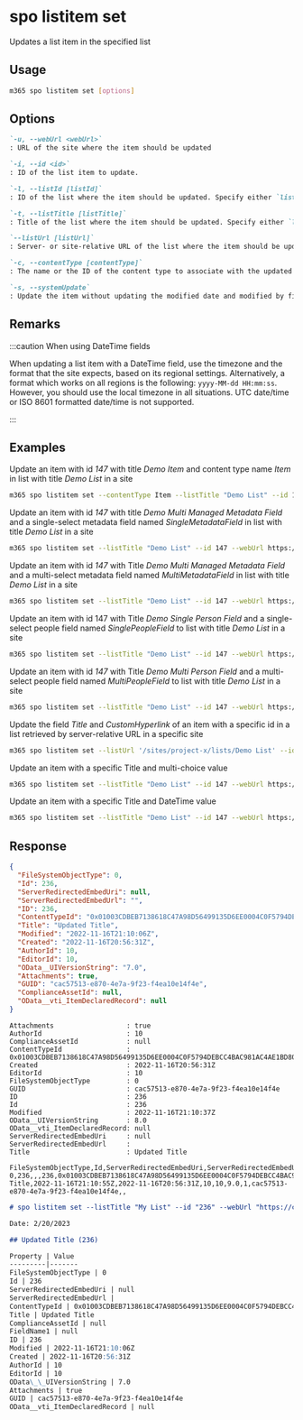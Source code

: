 
# spo listitem set

Updates a list item in the specified list

## Usage

```sh
m365 spo listitem set [options]
```

## Options

```md defintion-list
`-u, --webUrl <webUrl>`
: URL of the site where the item should be updated

`-i, --id <id>`
: ID of the list item to update.

`-l, --listId [listId]`
: ID of the list where the item should be updated. Specify either `listTitle`, `listId` or `listUrl`

`-t, --listTitle [listTitle]`
: Title of the list where the item should be updated. Specify either `listTitle`, `listId` or `listUrl`

`--listUrl [listUrl]`
: Server- or site-relative URL of the list where the item should be updated. Specify either `listTitle`, `listId` or `listUrl`

`-c, --contentType [contentType]`
: The name or the ID of the content type to associate with the updated item

`-s, --systemUpdate`
: Update the item without updating the modified date and modified by fields
```

<Global />

## Remarks

:::caution When using DateTime fields

When updating a list item with a DateTime field, use the timezone and the format that the site expects, based on its regional settings. Alternatively, a format which works on all regions is the following: `yyyy-MM-dd HH:mm:ss`. However, you should use the local timezone in all situations. UTC date/time or ISO 8601 formatted date/time is not supported.

:::

## Examples

Update an item with id _147_ with title _Demo Item_ and content type name _Item_ in list with title _Demo List_ in a site

```sh
m365 spo listitem set --contentType Item --listTitle "Demo List" --id 147 --webUrl https://contoso.sharepoint.com/sites/project-x --Title "Demo Item"
```

Update an item with id _147_ with title _Demo Multi Managed Metadata Field_ and a single-select metadata field named _SingleMetadataField_ in list with title _Demo List_ in a site

```sh
m365 spo listitem set --listTitle "Demo List" --id 147 --webUrl https://contoso.sharepoint.com/sites/project-x --Title "Demo Single Managed Metadata Field" --SingleMetadataField "TermLabel1|fa2f6bfd-1fad-4d18-9c89-289fe6941377;"
```

Update an item with id _147_ with Title _Demo Multi Managed Metadata Field_ and a multi-select metadata field named _MultiMetadataField_ in list with title _Demo List_ in a site

```sh
m365 spo listitem set --listTitle "Demo List" --id 147 --webUrl https://contoso.sharepoint.com/sites/project-x --Title "Demo Multi Managed Metadata Field" --MultiMetadataField "TermLabel1|cf8c72a1-0207-40ee-aebd-fca67d20bc8a;TermLabel2|e5cc320f-8b65-4882-afd5-f24d88d52b75;"
```

Update an item with id 147 with Title _Demo Single Person Field_ and a single-select people field named _SinglePeopleField_ to list with title _Demo List_ in a site

```sh
m365 spo listitem set --listTitle "Demo List" --id 147 --webUrl https://contoso.sharepoint.com/sites/project-x --Title "Demo Single Person Field" --SinglePeopleField "[{'Key':'i:0#.f|membership|markh@conotoso.com'}]"
```

Update an item with id _147_ with Title _Demo Multi Person Field_ and a multi-select people field named _MultiPeopleField_ to list with title _Demo List_ in a site

```sh
m365 spo listitem set --listTitle "Demo List" --id 147 --webUrl https://contoso.sharepoint.com/sites/project-x --Title "Demo Multi Person Field" --MultiPeopleField "[{'Key':'i:0#.f|membership|markh@conotoso.com'},{'Key':'i:0#.f|membership|john.doe@conotoso.com'}]"
```

Update the field _Title_ and _CustomHyperlink_ of an item with a specific id in a list retrieved by server-relative URL in a specific site

```sh
m365 spo listitem set --listUrl '/sites/project-x/lists/Demo List' --id 147 --webUrl https://contoso.sharepoint.com/sites/project-x --Title "Demo Hyperlink Field" --CustomHyperlink "https://www.bing.com, Bing"
```

Update an item with a specific Title and multi-choice value

```sh
m365 spo listitem set --listTitle "Demo List" --id 147 --webUrl https://contoso.sharepoint.com/sites/project-x --Title "Demo multi-choice Field" --MultiChoiceField "Choice 1;#Choice 2;#Choice 3"
```

Update an item with a specific Title and DateTime value

```sh
m365 spo listitem set --listTitle "Demo List" --id 147 --webUrl https://contoso.sharepoint.com/sites/project-x --Title "Demo DateTime Field" --SomeDateTimeField "2023-01-16 15:30:00"
```

## Response

<Tabs>
  <TabItem value="JSON">

  ```json
  {
    "FileSystemObjectType": 0,
    "Id": 236,
    "ServerRedirectedEmbedUri": null,
    "ServerRedirectedEmbedUrl": "",
    "ID": 236,
    "ContentTypeId": "0x01003CDBEB7138618C47A98D56499135D6EE0004C0F5794DEBCC4BAC981AC4AE1BD803",
    "Title": "Updated Title",
    "Modified": "2022-11-16T21:10:06Z",
    "Created": "2022-11-16T20:56:31Z",
    "AuthorId": 10,
    "EditorId": 10,
    "OData__UIVersionString": "7.0",
    "Attachments": true,
    "GUID": "cac57513-e870-4e7a-9f23-f4ea10e14f4e",
    "ComplianceAssetId": null,
    "OData__vti_ItemDeclaredRecord": null
  }
  ```

  </TabItem>
  <TabItem value="Text">

  ```text
  Attachments                  : true
  AuthorId                     : 10
  ComplianceAssetId            : null
  ContentTypeId                : 0x01003CDBEB7138618C47A98D56499135D6EE0004C0F5794DEBCC4BAC981AC4AE1BD803
  Created                      : 2022-11-16T20:56:31Z
  EditorId                     : 10
  FileSystemObjectType         : 0
  GUID                         : cac57513-e870-4e7a-9f23-f4ea10e14f4e
  ID                           : 236
  Id                           : 236
  Modified                     : 2022-11-16T21:10:37Z
  OData__UIVersionString       : 8.0
  OData__vti_ItemDeclaredRecord: null
  ServerRedirectedEmbedUri     : null
  ServerRedirectedEmbedUrl     :
  Title                        : Updated Title
  ```

  </TabItem>
  <TabItem value="CSV">

  ```csv
  FileSystemObjectType,Id,ServerRedirectedEmbedUri,ServerRedirectedEmbedUrl,ID,ContentTypeId,Title,Modified,Created,AuthorId,EditorId,OData__UIVersionString,Attachments,GUID,ComplianceAssetId,OData__vti_ItemDeclaredRecord
  0,236,,,236,0x01003CDBEB7138618C47A98D56499135D6EE0004C0F5794DEBCC4BAC981AC4AE1BD803,Updated Title,2022-11-16T21:10:55Z,2022-11-16T20:56:31Z,10,10,9.0,1,cac57513-e870-4e7a-9f23-f4ea10e14f4e,,
  ```

  </TabItem>
  <TabItem value="Markdown">

  ```md
  # spo listitem set --listTitle "My List" --id "236" --webUrl "https://contoso.sharepoint.com" --Title "Updated Title"

  Date: 2/20/2023

  ## Updated Title (236)

  Property | Value
  ---------|-------
  FileSystemObjectType | 0
  Id | 236
  ServerRedirectedEmbedUri | null
  ServerRedirectedEmbedUrl |
  ContentTypeId | 0x01003CDBEB7138618C47A98D56499135D6EE0004C0F5794DEBCC4BAC981AC4AE1BD803
  Title | Updated Title
  ComplianceAssetId | null
  FieldName1 | null
  ID | 236
  Modified | 2022-11-16T21:10:06Z
  Created | 2022-11-16T20:56:31Z
  AuthorId | 10
  EditorId | 10
  OData\_\_UIVersionString | 7.0
  Attachments | true
  GUID | cac57513-e870-4e7a-9f23-f4ea10e14f4e
  OData__vti_ItemDeclaredRecord | null
  ```

  </TabItem>
</Tabs>

